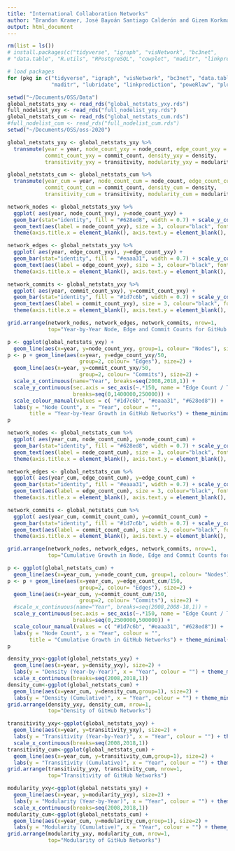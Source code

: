 ```yaml
---
title: "International Collaboration Networks"
author: "Brandon Kramer, José Bayoán Santiago Calderón and Gizem Korkmaz"
output: html_document
---
```


```r
rm(list = ls())
# install.packages(c("tidyverse", "igraph", "visNetwork", "bc3net", 
# "data.table", "R.utils", "RPostgreSQL", "cowplot", "maditr", "linkprediction", "poweRlaw"))

# load packages 
for (pkg in c("tidyverse", "igraph", "visNetwork", "bc3net", "data.table", "R.utils", "RPostgreSQL", "cowplot",
              "maditr", "lubridate", "linkprediction", "poweRlaw", "plotly","gridExtra")) {library(pkg, character.only = TRUE)}

setwd("~/Documents/OSS/Data")
global_netstats_yxy <- read_rds("global_netstats_yxy.rds")
full_nodelist_yxy <- read_rds("full_nodelist_yxy.rds")
global_netstats_cum <- read_rds("global_netstats_cum.rds")
#full_nodelist_cum <- read_rds("full_nodelist_cum.rds")
setwd("~/Documents/OSS/oss-2020")

global_netstats_yxy <- global_netstats_yxy %>% 
  transmute(year = year, node_count_yxy = node_count, edge_count_yxy = edge_count, 
            commit_count_yxy = commit_count, density_yxy = density, 
            transitivity_yxy = transitivity, modularity_yxy = modularity)

global_netstats_cum <- global_netstats_cum %>% 
  transmute(year_cum = year, node_count_cum = node_count, edge_count_cum = edge_count, 
            commit_count_cum = commit_count, density_cum = density, 
            transitivity_cum = transitivity, modularity_cum = modularity)

```

```r
network_nodes <- global_netstats_yxy %>% 
  ggplot( aes(year, node_count_yxy), y=node_count_yxy) +
  geom_bar(stat="identity", fill = "#628ed8", width = 0.7) + scale_y_continuous(trans='log') + 
  geom_text(aes(label = node_count_yxy), size = 3, colour="black", fontface="bold", hjust = 0.5, vjust = -0.5) +
  theme(axis.title.x = element_blank(), axis.text.y = element_blank(), axis.ticks.y = element_blank()) 

network_edges <- global_netstats_yxy %>% 
  ggplot( aes(year, edge_count_yxy), y=edge_count_yxy) +
  geom_bar(stat="identity", fill = "#eaaa31", width = 0.7) + scale_y_continuous(trans='log') + 
  geom_text(aes(label = edge_count_yxy), size = 3, colour="black", fontface="bold", hjust = 0.5, vjust = -0.5) +
  theme(axis.title.x = element_blank(), axis.text.y = element_blank(), axis.ticks.y = element_blank()) 

network_commits <- global_netstats_yxy %>% 
  ggplot( aes(year, commit_count_yxy), y=commit_count_yxy) +
  geom_bar(stat="identity", fill = "#1d7c6b", width = 0.7) + scale_y_continuous(trans='log') + 
  geom_text(aes(label = commit_count_yxy), size = 3, colour="black", fontface="bold", hjust = 0.5, vjust = -0.5) + 
  theme(axis.title.x = element_blank(), axis.text.y = element_blank(), axis.ticks.y = element_blank())

grid.arrange(network_nodes, network_edges, network_commits, nrow=1, 
             top="Year-by-Year Node, Edge and Commit Counts for GitHub Networks")
```

```r
p <- ggplot(global_netstats_yxy) + 
  geom_line(aes(x=year, y=node_count_yxy, group=1, colour= "Nodes"), size=2) 
p <- p + geom_line(aes(x=year, y=edge_count_yxy/50, 
                       group=2, colour= "Edges"), size=2) + 
  geom_line(aes(x=year, y=commit_count_yxy/50, 
                       group=2, colour= "Commits"), size=2) +  
  scale_x_continuous(name="Year", breaks=seq(2008,2018,1)) + 
  scale_y_continuous(sec.axis = sec_axis(~.*150, name = "Edge Count / Total Commits (in Tens of Millions)"),
                     breaks=seq(0,1400000,250000)) + 
  scale_colour_manual(values = c( "#1d7c6b", "#eaaa31", "#628ed8")) + 
  labs(y = "Node Count", x = "Year", colour = "", 
       title = "Year-by-Year Growth in GitHub Networks") + theme_minimal() 
p
```

```r
network_nodes <- global_netstats_cum %>% 
  ggplot( aes(year_cum, node_count_cum), y=node_count_cum) +
  geom_bar(stat="identity", fill = "#628ed8", width = 0.7) + scale_y_continuous(trans='log') + 
  geom_text(aes(label = node_count_cum), size = 3, colour="black", fontface="bold", hjust = 0.5, vjust = -0.5) + 
  theme(axis.title.x = element_blank(), axis.text.y = element_blank(), axis.ticks.y = element_blank()) 

network_edges <- global_netstats_cum %>% 
  ggplot( aes(year_cum, edge_count_cum), y=edge_count_cum) +
  geom_bar(stat="identity", fill = "#eaaa31", width = 0.7) + scale_y_continuous(trans='log') + 
  geom_text(aes(label = edge_count_cum), size = 3, colour="black", fontface="bold", hjust = 0.5, vjust = -0.5) +
  theme(axis.title.x = element_blank(), axis.text.y = element_blank(), axis.ticks.y = element_blank()) 

network_commits <- global_netstats_cum %>% 
  ggplot( aes(year_cum, commit_count_cum), y=commit_count_cum) +
  geom_bar(stat="identity", fill = "#1d7c6b", width = 0.7) + scale_y_continuous(trans='log') + 
  geom_text(aes(label = commit_count_cum), size = 3, colour="black", fontface="bold", hjust = 0.5, vjust = -0.5) +
  theme(axis.title.x = element_blank(), axis.text.y = element_blank(), axis.ticks.y = element_blank())

grid.arrange(network_nodes, network_edges, network_commits, nrow=1, 
             top="Cumulative Growth in Node, Edge and Commit Counts for GitHub Networks")
```

```r
p <- ggplot(global_netstats_cum) + 
  geom_line(aes(x=year_cum, y=node_count_cum, group=1, colour= "Nodes"), size=2) 
p <- p + geom_line(aes(x=year_cum, y=edge_count_cum/150, 
                       group=2, colour= "Edges"), size=2) + 
  geom_line(aes(x=year_cum, y=commit_count_cum/150, 
                       group=2, colour= "Commits"), size=2) +  
  #scale_x_continuous(name="Year", breaks=seq(2008,2008-18,1)) + 
  scale_y_continuous(sec.axis = sec_axis(~.*150, name = "Edge Count / Total Commits (in Tens of Millions)"),
                     breaks=seq(0,2500000,500000)) + 
  scale_colour_manual(values = c( "#1d7c6b", "#eaaa31", "#628ed8")) + 
  labs(y = "Node Count", x = "Year", colour = "",
       title = "Cumulative Growth in GitHub Networks") + theme_minimal()
p
```

```r
density_yxy<-ggplot(global_netstats_yxy) + 
  geom_line(aes(x=year, y=density_yxy), size=2) + 
  labs(y = "Density (Year-by-Year)", x = "Year", colour = "") + theme_minimal() +
  scale_x_continuous(breaks=seq(2008,2018,1))
density_cum<-ggplot(global_netstats_cum) + 
  geom_line(aes(x=year_cum, y=density_cum,group=1), size=2) + 
  labs(y = "Density (Cumulative)", x = "Year", colour = "") + theme_minimal()
grid.arrange(density_yxy, density_cum, nrow=1, 
             top="Density of GitHub Networks") 
```

```r
transitivity_yxy<-ggplot(global_netstats_yxy) + 
  geom_line(aes(x=year, y=transitivity_yxy), size=2) + 
  labs(y = "Transitivity (Year-by-Year)", x = "Year", colour = "") + theme_minimal() +
  scale_x_continuous(breaks=seq(2008,2018,1))
transitivity_cum<-ggplot(global_netstats_cum) + 
  geom_line(aes(x=year_cum, y=transitivity_cum,group=1), size=2) + 
  labs(y = "Transitivity (Cumulative)", x = "Year", colour = "") + theme_minimal()
grid.arrange(transitivity_yxy, transitivity_cum, nrow=1, 
             top="Transitivity of GitHub Networks")  
```

```r
modularity_yxy<-ggplot(global_netstats_yxy) + 
  geom_line(aes(x=year, y=modularity_yxy), size=2) + 
  labs(y = "Modularity (Year-by-Year)", x = "Year", colour = "") + theme_minimal() +
  scale_x_continuous(breaks=seq(2008,2018,1))
modularity_cum<-ggplot(global_netstats_cum) + 
  geom_line(aes(x=year_cum, y=modularity_cum,group=1), size=2) + 
  labs(y = "Modularity (Cumulative)", x = "Year", colour = "") + theme_minimal()
grid.arrange(modularity_yxy, modularity_cum, nrow=1, 
             top="Modularity of GitHub Networks")  
```



























